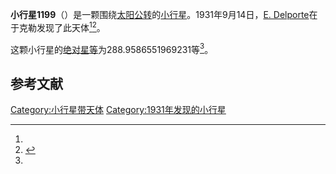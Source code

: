 {{Infobox planet
| bgcolour = #FFFFC0
| name = 1199 Geldonia
| symbol = 
| image = 
| caption = 
| discovery = yes
| discovery_ref = 
| discoverer = [[E._Delporte|E. Delporte]]
| discovery_site = [[于克勒|于克勒]] 
| discovered = 1931年9月14日
| designations = yes
| mp_name = 
| named_after = 
| alt_names = 1931 RF/ 1930 MB / 1946 OH / 1958 WC / A921 TF
| mp_category = [[主带小行星|主带小行星]]
| orbit_ref = <ref name="a">[http://ssd.jpl.nasa.gov/sbdb.cgi?sstr=1199 1199 Geldonia] {{Wayback|url=http://ssd.jpl.nasa.gov/sbdb.cgi?sstr=1199 |date=20210720072619 }}，小行星數據庫瀏覽器（JPL Small-Body Database Browser）－[[美国国家航空航天局|美国国家航空航天局]]喷气推进实验室</ref>
| epoch = 2456400.5 (2013年4月18日更新)
| aphelion = {{convert|3.100448266860158|AU|km|3|abbr=on|lk=out}}
| perihelion = {{convert|2.935657466367446|AU|km|3|abbr=on}}
| semimajor = {{convert|3.018052866613802|AU|km|3|abbr=on}}
| eccentricity = 0.027300847
| period = 1915.087807 [[日|日]]<br />5.24[[儒略年|儒略年]]
| avg_speed = 
| inclination = 8.790952988114
| asc_node = 235.6533442712558
| mean_anomaly = 
| arg_peri = 288.9586551969231
| satellites = 
| physical_characteristics = yes
| dimensions = 
| mass = 
| density = 
| surface_grav = 
| escape_velocity = 
| sidereal_day = 
| axial_tilt = 
| pole_ecliptic_lat = 
| pole_ecliptic_lon = 
| albedo = 
| temperatures= 
| temp_name1 = 
| mean_temp_1 = 
| max_temp_1 = 
| temp_name2 = 
| max_temp_2 = 
| spectral_type = 
| abs_magnitude = 288.9586551969231
}}

'''小行星1199'''（{{lang-en|1199 Geldonia}}）是一颗围绕[[太阳|太阳]][[公转|公转]]的[[小行星|小行星]]。1931年9月14日，[[E._Delporte|E. Delporte]]在于克勒发现了此天体<ref name="a" /><ref>{{cite news|title=小行星列表|url=http://cfa-www.harvard.edu/iau/lists/NumberedMPs.txt|accessdate=2013-07-08|newspaper=哈佛大学|archive-date=2008-05-17|archive-url=https://web.archive.org/web/20080517010638/http://cfa-www.harvard.edu/iau/lists/NumberedMPs.txt|dead-url=no}}</ref>。

这颗小行星的[[绝对星等|绝对星等]]为288.9586551969231等<ref name="a" />。

==参考文献==
{{reflist}}
{{Minor Planet Number|[[小行星1198|小行星1198]]|[[小行星1200|小行星1200]]}}

{{小天体}}

[[Category:小行星带天体|Category:小行星带天体]]
[[Category:1931年发现的小行星|Category:1931年发现的小行星]]

{{asteroid-stub}}